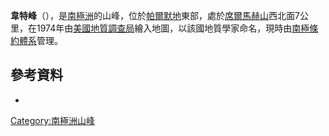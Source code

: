 {{coord|71|29|S|62|34|W|display=title}}

'''韋特峰'''（{{lang-en|Waitt Peaks}}），是[[南極洲|南極洲]]的山峰，位於[[帕爾默地|帕爾默地]]東部，處於[[席爾馬赫山_(帕爾默地)|席爾馬赫山]]西北面7公里，在1974年由[[美國地質調查局|美國地質調查局]]繪入地圖，以該國地質學家命名，現時由[[南極條約體系|南極條約體系]]管理。

==參考資料==
*{{usgs-gazetteer}}

{{Antarctica-geo-stub}}
[[Category:南極洲山峰|Category:南極洲山峰]]